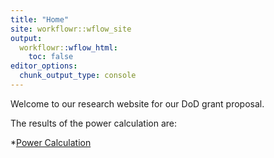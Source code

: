 ```yaml
---
title: "Home"
site: workflowr::wflow_site
output:
  workflowr::wflow_html:
    toc: false
editor_options:
  chunk_output_type: console
---
```


Welcome to our research website for our DoD grant proposal.

The results of the power calculation are:

*[Power Calculation](power_calc.html)

